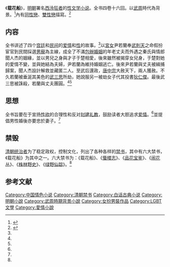 《'''载花船'''》，[[明朝|明朝]]署名[[西泠狂者|西泠狂者]]的[[性文学|性文学]][[小说|小说]]。全书四卷十六回。以[[武周|武周]]時代為背景。<ref name="multipletx21">{{cite web|url=http://book.qq.com/a/20070208/000024.htm|title=清朝被查禁的六大两性小说 情色描写露骨|date=2007-02-08|accessdate=2012-02-11|work=腾讯网|deadurl=yes|archiveurl=https://web.archive.org/web/20070310175945/http://book.qq.com/a/20070208/000024.htm|archivedate=2007年3月10日}}</ref>內有[[同性戀|同性戀]]、[[雙性戀|雙性戀]]描寫。<ref name="研究">{{Cite web |url=http://eshare.stust.edu.tw/EshareFile/2009_12/2009_12_4eff0c6e.pdf |title=明清豔情小說 《載花船》研究 |access-date=2015-12-14 |archive-url=https://web.archive.org/web/20151222160411/http://eshare.stust.edu.tw/EshareFile/2009_12/2009_12_4eff0c6e.pdf |archive-date=2015-12-22 |dead-url=yes}}</ref>

== 内容 ==
全书讲述了四个[[宫廷|宫廷]]和[[民间|民间]]的[[爱情|爱情]]和[[性行為|性]]的故事。<ref name="multipletx21" />以[[宮女|宮女]]尹若蘭奉[[武則天|武則天]]之命假扮宦官到民間採選[[男寵|男寵]]為主線，成全了不滿[[包辦婚姻|包辦婚姻]]的年老丈夫而外遇之秦氏與情郎聞人杰的姻緣，並以男兒之身與才子于楚相愛，後來雖然被揭穿女兒身，于楚對她的愛情不變，並與她結為夫婦，尹若蘭為維持婚姻逃亡。後來尹若蘭與丈夫被緝捕歸案，聞人杰設計解救並藏匿二人。至武后還政，[[唐中宗|唐中宗]]大赦天下，兩人獲赦。不久若蘭被垂涎其美色的[[武三思|武三思]]所劫，她說服另一被劫女子代其投書[[狄仁傑|狄仁傑]]。最後武三思被誅殺，若蘭與丈夫團圓。<ref name="multipletx21" /><ref name="研究 " />

== 思想 ==
全书旨要在于宣扬[[性欲|性欲]]的合理性和反对[[封建礼教|封建礼教]]，鼓励读者大胆追求[[爱情|爱情]]。<ref name="multipletx21" />並提倡男性婚後亦要忠於妻子。<ref name="研究 " />

== 禁毁 ==
[[清朝|清朝]][[统治者|统治者]]为了稳定政权，控制文化，列出了各种各样的[[禁书|禁书]]，其中有六大禁书，《载花船》为其中之一。六大禁书为：《载花船》、《[[蜃楼志|蜃楼志]]》、《[[品花宝鉴|品花宝鉴]]》、《[[闹花丛|闹花丛]]》、《[[株林野史|株林野史]]》、《[[绿野仙踪|绿野仙踪]]》。<ref name="multipletx21" />

==参考文献==
<div class="references-small">
<references></references>
</div>

{{丁日昌禁书单}}
{{文学小作品}}
{{Authority control}} 
{{DEFAULTSORT:Zai载花船}}
[[Category:中国情色小说|Category:中国情色小说]]
[[Category:清朝禁书|Category:清朝禁书]]
[[Category:白话古典小说|Category:白话古典小说]]
[[Category:明朝小說|Category:明朝小說]]
[[Category:武周時期背景小說|Category:武周時期背景小說]]
[[Category:女扮男裝作品|Category:女扮男裝作品]]
[[Category:LGBT文學|Category:LGBT文學]]
[[Category:愛情小說|Category:愛情小說]]